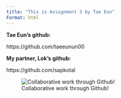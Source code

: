```yaml
---
title: "This is Assignment 3 by Tae Eun"
Format: html
---
```


**Tae Eun's github:**

https://github.com/taeeunun00

**My partner, Lok's github:**

https://github.com/sapkotal

![Collaborative work through Github!](GettyImages-1127997676-7836cc370bb24570ba734dc2503a6d42.jpg)
